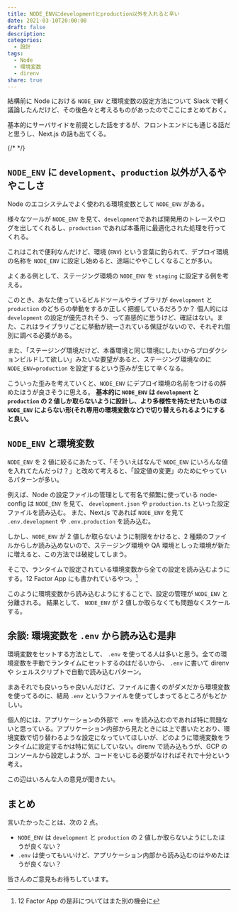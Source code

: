 ```yaml
---
title: NODE_ENVにdevelopmentとproduction以外を入れると辛い
date: 2021-03-10T20:00:00
draft: false
description:
categories:
  - 設計
tags:
  - Node
  - 環境変数
  - direnv
share: true
---
```


結構前に Node における `NODE_ENV` と環境変数の設定方法について Slack で軽く議論したんだけど、その後色々と考えるものがあったのでここにまとめておく。

基本的にサーバサイドを前提とした話をするが、フロントエンドにも通じる話だと思うし、Next.js の話も出てくる。

{/* <!--more--> */}

## `NODE_ENV` に `development`、`production` 以外が入るややこしさ

Node のエコシステムでよく使われる環境変数として `NODE_ENV` がある。

様々なツールが `NODE_ENV` を見て、`development`であれば開発用のトレースやログを出してくれるし、`production` であれば本番用に最適化された処理を行ってくれる。

これはこれで便利なんだけど、環境 (`ENV`) という言葉に釣られて、デプロイ環境の名称を `NODE_ENV` に設定し始めると、途端にややこしくなることが多い。

よくある例として、ステージング環境の `NODE_ENV` を `staging` に設定する例を考える。

このとき、あなた使っているビルドツールやライブラリが `development` と `production` のどちらの挙動をするか正しく把握しているだろうか？
個人的には `development` の設定が優先されそう、って直感的に思うけど、確証はない。また、これはライブラリごとに挙動が統一されている保証がないので、それぞれ個別に調べる必要がある。

また、「ステージング環境だけど、本番環境と同じ環境にしたいからプロダクションビルドして欲しい」みたいな要望があると、ステージング環境なのに `NODE_ENV=production` を設定するという歪みが生じて辛くなる。

こういった歪みを考えていくと、`NODE_ENV` にデプロイ環境の名前をつけるの辞めたほうが良さそうに思える。 **基本的に `NODE_ENV` は `development` と `production` の 2 値しか取らないように設計し、より多様性を持たせたいものは `NODE_ENV` によらない形(それ専用の環境変数など)で切り替えられるようにすると良い。**

## `NODE_ENV` と環境変数

`NODE_ENV` を 2 値に絞るにあたって、「そういえばなんで `NODE_ENV` にいろんな値を入れてたんだっけ？」と改めて考えると、「設定値の変更」のためにやっているパターンが多い。

例えば、Node の設定ファイルの管理として有名で頻繁に使っている node-config は `NODE_ENV` を見て、 `development.json` や `production.ts` といった設定ファイルを読み込む。
また、Next.js であれば `NODE_ENV` を見て `.env.development` や `.env.production` を読み込む。

<ExLinkCard url="https://github.com/lorenwest/node-config" />

<ExLinkCard url="https://nextjs.org/docs/basic-features/environment-variables" />

しかし、`NODE_ENV` が 2 値しか取らないように制限をかけると、2 種類のファイルからしか読み込めないので、ステージング環境や QA 環境としった環境が新たに増えると、この方法では破綻してしまう。

そこで、ランタイムで設定されている環境変数から全ての設定を読み込むようにする。12 Factor App にも書かれているやつ。[^1]

[^1]: 12 Factor App の是非についてはまた別の機会に

このように環境変数から読み込むようにすることで、設定の管理が `NODE_ENV` と分離される。
結果として、 `NODE_ENV` が 2 値しか取らなくても問題なくスケールする。

## 余談: 環境変数を `.env` から読み込む是非

環境変数をセットする方法として、 `.env` を使ってる人は多いと思う。全ての環境変数を手動でランタイムにセットするのはだるいから、 `.env` に書いて direnv や シェルスクリプトで自動で読み込むパターン。

まあそれでも良いっちゃ良いんだけど、ファイルに書くのがダメだから環境変数を使ってるのに、結局 `.env` というファイルを使ってしまってるところがもどかしい。

個人的には、アプリケーションの外部で `.env` を読み込むのであれば特に問題ないと思っている。アプリケーション内部から見たときには上で書いたとおり、環境変数で切り替わるような設定になっていてほしいが、どのように環境変数をランタイムに設定するかは特に気にしていない。direnv で読み込もうが、GCP のコンソールから設定しようが、コードをいじる必要がなければそれで十分という考え。

この辺はいろんな人の意見が聞きたい。

## まとめ

言いたかったことは、次の 2 点。

- `NODE_ENV` は `development` と `production` の 2 値しか取らないようにしたほうが良くない？
- `.env` は使ってもいいけど、アプリケーション内部から読み込むのはやめたほうが良くない？

皆さんのご意見もお待ちしています。

